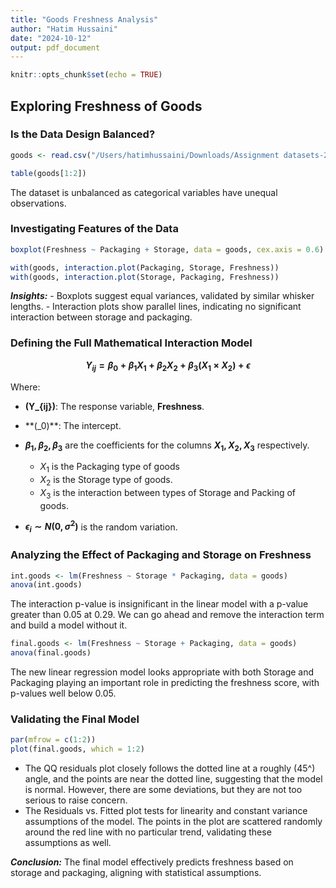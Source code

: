 ```yaml
---
title: "Goods Freshness Analysis"
author: "Hatim Hussaini"
date: "2024-10-12"
output: pdf_document
---
```


```r
knitr::opts_chunk$set(echo = TRUE)
```

## Exploring Freshness of Goods

### Is the Data Design Balanced?

```r
goods <- read.csv("/Users/hatimhussaini/Downloads/Assignment datasets-20241012/goods.csv")
```

```r
table(goods[1:2])
```

The dataset is unbalanced as categorical variables have unequal observations.

### Investigating Features of the Data

```r
boxplot(Freshness ~ Packaging + Storage, data = goods, cex.axis = 0.6)
```

```r
with(goods, interaction.plot(Packaging, Storage, Freshness))
with(goods, interaction.plot(Storage, Packaging, Freshness))
```

***Insights:***
- Boxplots suggest equal variances, validated by similar whisker lengths.
- Interaction plots show parallel lines, indicating no significant interaction between storage and packaging.

### Defining the Full Mathematical Interaction Model

**$$
Y_{ij} = \beta_0 + \beta_1 X_1 + \beta_2 X_2 + \beta_3 (X_1 \times X_2) + \epsilon
$$**

Where:

- **\(Y_{ij}\)**: The response variable, **Freshness**.
- **\(\beta_0\)**: The intercept.
-  **$\beta_1, \beta_2, \beta_3$** are the coefficients for the columns **$X_1, X_2, X_3$** respectively.

    -   $X_1$ is the Packaging type of goods
    -   $X_2$ is the Storage type of goods.
    -   $X_3$ is the interaction between types of Storage and Packing of goods.
- **$\epsilon_i \sim N(0,\sigma^2)$** is the random variation.  

### Analyzing the Effect of Packaging and Storage on Freshness

```r
int.goods <- lm(Freshness ~ Storage * Packaging, data = goods)
anova(int.goods)
```

The interaction p-value is insignificant in the linear model with a p-value greater than 0.05 at 0.29. We can go ahead and remove the interaction term and build a model without it.

```r
final.goods <- lm(Freshness ~ Storage + Packaging, data = goods)
anova(final.goods)
```

The new linear regression model looks appropriate with both Storage and Packaging playing an important role in predicting the freshness score, with p-values well below 0.05.

### Validating the Final Model

```r
par(mfrow = c(1:2))
plot(final.goods, which = 1:2)
```

- The QQ residuals plot closely follows the dotted line at a roughly \(45^\circ\) angle, and the points are near the dotted line, suggesting that the model is normal. However, there are some deviations, but they are not too serious to raise concern.
- The Residuals vs. Fitted plot tests for linearity and constant variance assumptions of the model. The points in the plot are scattered randomly around the red line with no particular trend, validating these assumptions as well.

***Conclusion:***
The final model effectively predicts freshness based on storage and packaging, aligning with statistical assumptions.
